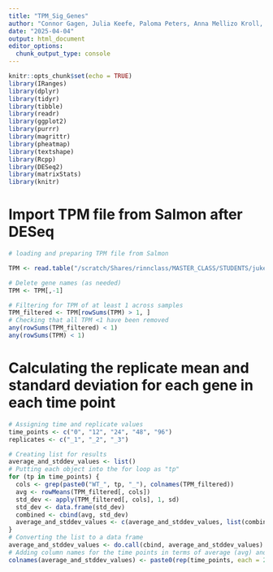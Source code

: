 ```yaml
---
title: "TPM_Sig_Genes"
author: "Connor Gagen, Julia Keefe, Paloma Peters, Anna Mellizo Kroll, Anna Broerman"
date: "2025-04-04"
output: html_document
editor_options: 
  chunk_output_type: console
---
```


```r
knitr::opts_chunk$set(echo = TRUE)
library(IRanges)
library(dplyr)
library(tidyr)
library(tibble)
library(readr)
library(ggplot2)
library(purrr)
library(magrittr)
library(pheatmap)
library(textshape)
library(Rcpp)
library(DESeq2)
library(matrixStats)
library(knitr)
```

# Import TPM file from Salmon after DESeq
```r
# loading and preparing TPM file from Salmon

TPM <- read.table("/scratch/Shares/rinnclass/MASTER_CLASS/STUDENTS/juke6537/MASTER_CLASS/data/salmon.merged.gene_tpm.tsv", header=TRUE, row.names=1)

# Delete gene names (as needed)
TPM <- TPM[,-1]

# Filtering for TPM of at least 1 across samples
TPM_filtered <- TPM[rowSums(TPM) > 1, ]
# Checking that all TPM <1 have been removed
any(rowSums(TPM_filtered) < 1)
any(rowSums(TPM) < 1)

```

# Calculating the replicate mean and standard deviation for each gene in each time point
```r

# Assigning time and replicate values
time_points <- c("0", "12", "24", "48", "96")
replicates <- c("_1", "_2", "_3")

# Creating list for results
average_and_stddev_values <- list()
# Putting each object into the for loop as "tp"
for (tp in time_points) {
  cols <- grep(paste0("WT_", tp, "_"), colnames(TPM_filtered))
  avg <- rowMeans(TPM_filtered[, cols])
  std_dev <- apply(TPM_filtered[, cols], 1, sd)
  std_dev <- data.frame(std_dev)
  combined <- cbind(avg, std_dev)
  average_and_stddev_values <- c(average_and_stddev_values, list(combined))
}
# Converting the list to a data frame
average_and_stddev_values <- do.call(cbind, average_and_stddev_values)
# Adding column names for the time points in terms of average (avg) and standard deviation (sd)
colnames(average_and_stddev_values) <- paste0(rep(time_points, each = 2), c("_avg", "_sd"))
```
